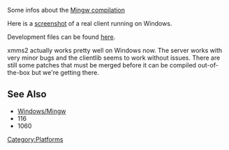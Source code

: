 Some infos about the [[Windows/Mingw|Mingw compilation]]

Here is a [http://exodus.xmms.se/~tru/screens/esperanza/0.2/win32.png screenshot] of a real client running on Windows.

Development files can be found [http://exodus.xmms.se/~nano/clientlib-win32.tar.gz here].

xmms2 actually works pretty well on Windows now. The server works with very minor bugs and the clientlib seems to work without issues. There are still some patches that must be merged before it can be compiled out-of-the-box but we're getting there.

== See Also ==
* [[Windows/Mingw]]
* <mantis>116</mantis>
* <mantis>1060</mantis>

[[Category:Platforms]]